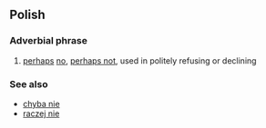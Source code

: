 ==Polish==
===Adverbial phrase===
#[[perhaps]] [[no]], [[perhaps not]], used in politely refusing or declining

===See also===
*[[chyba nie]]
*[[raczej nie]]
